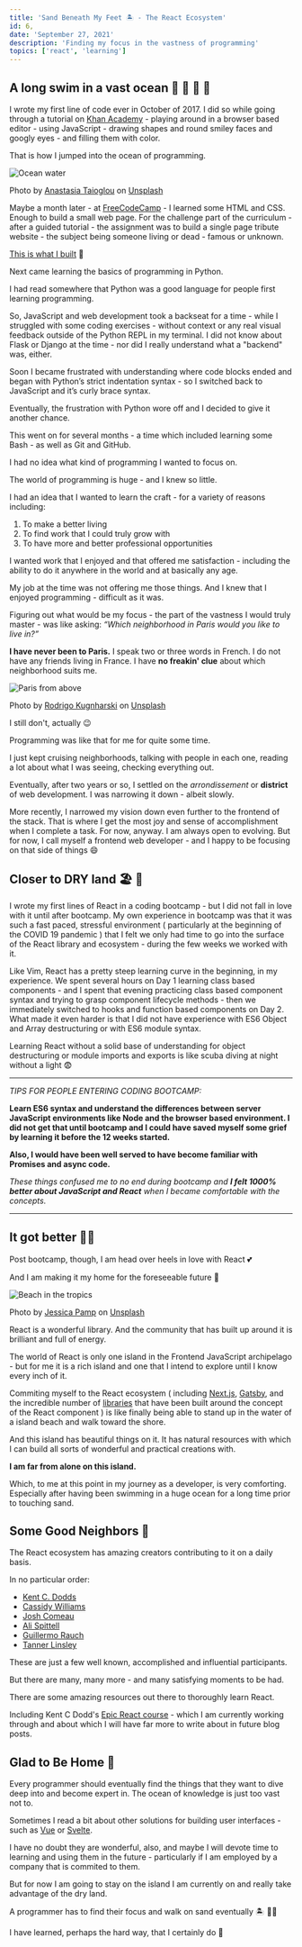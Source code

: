 ```yaml
---
title: 'Sand Beneath My Feet 🏝️ - The React Ecosystem'
id: 6,
date: 'September 27, 2021'
description: 'Finding my focus in the vastness of programming'
topics: ['react', 'learning']
---
```


## A long swim in a vast ocean 🌊 🐚 🦈 🦑

I wrote my first line of code ever in October of 2017. I did so while going through a tutorial on
[Khan Academy](https://www.khanacademy.org/) - playing around in a browser based editor - using
JavaScript - drawing shapes and round smiley faces and googly eyes - and filling them with color.

That is how I jumped into the ocean of programming.

<Image
  src='/images/sand-beneath-my-feet/anastasia-taioglou-unsplash.jpg'
  alt='Ocean water'
  height={500}
  width={900}
/>

Photo by
[Anastasia Taioglou](https://unsplash.com/@thenata?utm_source=unsplash&utm_medium=referral&utm_content=creditCopyText)
on
[Unsplash](https://unsplash.com/s/photos/ocean?utm_source=unsplash&utm_medium=referral&utm_content=creditCopyText)

Maybe a month later - at [FreeCodeCamp](https://www.freecodecamp.org/) - I learned some HTML and
CSS. Enough to build a small web page. For the challenge part of the curriculum - after a guided
tutorial - the assignment was to build a single page tribute website - the subject being someone
living or dead - famous or unknown.

[This is what I built](https://papadavis47.github.io/my_sandbox/) 🤭

Next came learning the basics of programming in Python.

I had read somewhere that Python was a good language for people first learning programming.

So, JavaScript and web development took a backseat for a time - while I struggled with some coding
exercises - without context or any real visual feedback outside of the Python REPL in my terminal. I
did not know about Flask or Django at the time - nor did I really understand what a "backend" was,
either.

Soon I became frustrated with understanding where code blocks ended and began with Python’s strict
indentation syntax - so I switched back to JavaScript and it’s curly brace syntax.

Eventually, the frustration with Python wore off and I decided to give it another chance.

This went on for several months - a time which included learning some Bash - as well as Git and
GitHub.

I had no idea what kind of programming I wanted to focus on.

The world of programming is huge - and I knew so little.

I had an idea that I wanted to learn the craft - for a variety of reasons including:

1. To make a better living
1. To find work that I could truly grow with
1. To have more and better professional opportunities

I wanted work that I enjoyed and that offered me satisfaction - including the ability to do it
anywhere in the world and at basically any age.

My job at the time was not offering me those things. And I knew that I enjoyed programming -
difficult as it was.

Figuring out what would be my focus - the part of the vastness I would truly master - was like
asking: _“Which neighborhood in Paris would you like to live in?”_

**I have never been to Paris.** I speak two or three words in French. I do not have any friends
living in France. I have **no freakin' clue** about which neighborhood suits me.

<Image
  src='/images/sand-beneath-my-feet/rodrigo-kugnharski-unsplash.jpg'
  alt='Paris from above'
  height={500}
  width={900}
/>

Photo by
[Rodrigo Kugnharski](https://unsplash.com/@kugnharski?utm_source=unsplash&utm_medium=referral&utm_content=creditCopyText)
on
[Unsplash](https://unsplash.com/s/photos/ocean?utm_source=unsplash&utm_medium=referral&utm_content=creditCopyText)

I still don't, actually 😉

Programming was like that for me for quite some time.

I just kept cruising neighborhoods, talking with people in each one, reading a lot about what I was
seeing, checking everything out.

Eventually, after two years or so, I settled on the _arrondissement_ or **district** of web
development. I was narrowing it down - albeit slowly.

More recently, I narrowed my vision down even further to the frontend of the stack. That is where I
get the most joy and sense of accomplishment when I complete a task. For now, anyway. I am always
open to evolving. But for now, I call myself a frontend web developer - and I happy to be focusing
on that side of things 😄

## Closer to DRY land 🏖 🙏

I wrote my first lines of React in a coding bootcamp - but I did not fall in love with it until
after bootcamp. My own experience in bootcamp was that it was such a fast paced, stressful
environment ( particularly at the beginning of the COVID 19 pandemic ) that I felt we only had time
to go into the surface of the React library and ecosystem - during the few weeks we worked with it.

Like Vim, React has a pretty steep learning curve in the beginning, in my experience. We spent
several hours on Day 1 learning class based components - and I spent that evening practicing class
based component syntax and trying to grasp component lifecycle methods - then we immediately
switched to hooks and function based components on Day 2. What made it even harder is that I did not
have experience with ES6 Object and Array destructuring or with ES6 module syntax.

Learning React without a solid base of understanding for object destructuring or module imports and
exports is like scuba diving at night without a light 😨

---

_TIPS FOR PEOPLE ENTERING CODING BOOTCAMP:_

**Learn ES6 syntax and understand the differences between server JavaScript environments like Node
and the browser based environment. I did not get that until bootcamp and I could have saved myself
some grief by learning it before the 12 weeks started.**

**Also, I would have been well served to have become familiar with Promises and async code.**

_These things confused me to no end during bootcamp and **I felt 1000% better about JavaScript and
React** when I became comfortable with the concepts._

---

## It got better 🤟🏼

Post bootcamp, though, I am head over heels in love with React 💕

And I am making it my home for the foreseeable future 🏡

<Image
  src='/images/sand-beneath-my-feet/jessica-pamp-unsplash.jpg'
  alt='Beach in the tropics'
  height={500}
  width={800}
/>

Photo by
[Jessica Pamp](https://unsplash.com/@yessijes?utm_source=unsplash&utm_medium=referral&utm_content=creditCopyText)
on
[Unsplash](https://unsplash.com/s/photos/beach?utm_source=unsplash&utm_medium=referral&utm_content=creditCopyText)

React is a wonderful library. And the community that has built up around it is brilliant and full of
energy.

The world of React is only one island in the Frontend JavaScript archipelago - but for me it is a
rich island and one that I intend to explore until I know every inch of it.

Commiting myself to the React ecosystem ( including [Next.js](https://nextjs.org),
[Gatsby](https://www.gatsbyjs.com/), and the incredible number of
[libraries](https://github.com/enaqx/awesome-react) that have been built around the concept of the
React component ) is like finally being able to stand up in the water of a island beach and walk
toward the shore.

And this island has beautiful things on it. It has natural resources with which I can build all
sorts of wonderful and practical creations with.

**I am far from alone on this island.**

Which, to me at this point in my journey as a developer, is very comforting. Especially after having
been swimming in a huge ocean for a long time prior to touching sand.

## Some Good Neighbors 🎉

The React ecosystem has amazing creators contributing to it on a daily basis.

In no particular order:

- [Kent C. Dodds](https://kentcdodds.com/)
- [Cassidy Williams](https://twitter.com/cassidoo)
- [Josh Comeau](https://www.joshwcomeau.com/)
- [Ali Spittell](https://welearncode.com/)
- [Guillermo Rauch](https://rauchg.com/)
- [Tanner Linsley](https://github.com/tannerlinsley)

These are just a few well known, accomplished and influential participants.

But there are many, many more - and many satisfying moments to be had.

There are some amazing resources out there to thoroughly learn React.

Including Kent C Dodd's [Epic React course](https://epicreact.dev) - which I am currently working
through and about which I will have far more to write about in future blog posts.

## Glad to Be Home 🙏

Every programmer should eventually find the things that they want to dive deep into and become
expert in. The ocean of knowledge is just too vast not to.

Sometimes I read a bit about other solutions for building user interfaces - such as
[Vue](https://vuejs.org/) or [Svelte](https://svelte.dev/).

I have no doubt they are wonderful, also, and maybe I will devote time to learning and using them in
the future - particularly if I am employed by a company that is commited to them.

But for now I am going to stay on the island I am currently on and really take advantage of the dry
land.

A programmer has to find their focus and walk on sand eventually 🏝️ 🚶🏼

I have learned, perhaps the hard way, that I certainly do 🙂
